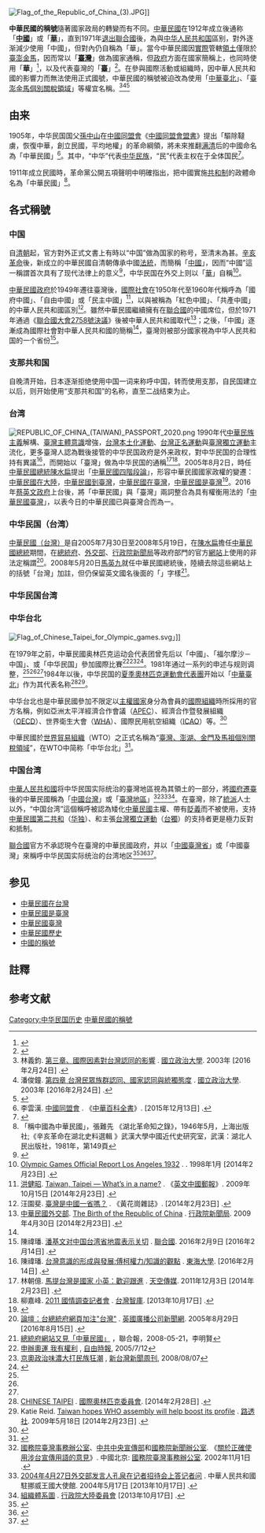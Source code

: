 {{Distinguish|台湾的名称}}
[[File:Flag_of_the_Republic_of_China_(3).JPG|thumb]]]]

'''中華民國的稱號'''隨著國家政局的轉變而有不同。[[中華民國|中華民國]]在1912年成立後通称「'''[[中國|中國]]'''」或「'''[[華|華]]'''」，直到1971年[[聯合國大會2758號決議|退出聯合國]]後，為與[[中华人民共和国|中华人民共和国]]區别，對外逐渐減少使用「中國」，但對內仍自稱為「華」。當今中華民國因[[De_facto|實際]]管轄[[中華民國疆域|領土]]僅限於[[臺灣地區|臺澎金馬]]，因而常以「'''[[臺灣|臺灣]]'''」做為國家通稱，但[[中華民國政府|政府]]方面在國家簡稱上，也同時使用「'''華'''」<ref>{{Cite web |url=http://www.mofa.gov.tw/igo/News_Content.aspx?n=AAAE571211176F30&sms=A8D79D62BB27AFBE&s=2164BDEEAF13B1DF |title=「聯合國學者專家訪華團」一行8人應邀訪華 - 新聞稿及聲明 - 中華民國外交部「參與國際組織」主題網站 2015.02.16 |accessdate=2016-09-06 |archive-date=2016-09-13 |archive-url=https://web.archive.org/web/20160913083229/http://www.mofa.gov.tw/igo/News_Content.aspx?n=AAAE571211176F30&sms=A8D79D62BB27AFBE&s=2164BDEEAF13B1DF |dead-url=no }}</ref>，以及代表臺灣的「'''臺'''」<ref>{{Cite web |url=http://www.ey.gov.tw/News_Content2.aspx?n=F8BAEBE9491FC830&sms=99606AC2FCD53A3A&s=8160E999582E0560 |title=毛揆：感謝美國商會對強化臺美經貿關係的關切與協助 - 即時新聞 - 行政院全球資訊網 2015.07.08 |accessdate=2016-09-06 |archive-date=2016-09-14 |archive-url=https://web.archive.org/web/20160914152542/http://www.ey.gov.tw/News_Content2.aspx?n=F8BAEBE9491FC830&sms=99606AC2FCD53A3A&s=8160E999582E0560 |dead-url=no }}</ref>。在參與國際活動或組織時，因中華人民共和國的影響力而無法使用正式國號，中華民國的稱號被迫改為使用「[[中華臺北|中華臺北]]」、「[[臺澎金馬個別關稅領域|臺澎金馬個別關稅領域]]」等權宜名稱。<ref>林義鈞. [http://nccur.lib.nccu.edu.tw/bitstream/140.119/33730/7/26000207.pdf 第三章、國際因素對台灣認同的影響] {{Wayback|url=http://nccur.lib.nccu.edu.tw/bitstream/140.119/33730/7/26000207.pdf |date=20161130212840 }}. [[國立政治大學|國立政治大學]]. 2003年 [2016年2月24日] {{zh-tw}}.</ref><ref>潘俊鐘. [http://nccur.lib.nccu.edu.tw/bitstream/140.119/34786/9/92100709.pdf 第四章 台灣民眾族群認同、國家認同與統獨態度] {{Wayback|url=http://nccur.lib.nccu.edu.tw/bitstream/140.119/34786/9/92100709.pdf |date=20161130202054 }}. [[國立政治大學|國立政治大學]]. 2003年 [2016年2月24日] {{zh-tw}}.</ref><ref>{{Cite book | author = [[行政院研究發展考核委員會|行政院研究發展考核委員會]] |title = 《政府開放政策對兩岸關係發展之影響與展望》 | location = 臺灣 | publisher = 威秀代理 | date = 2009年7月1日 | pages = 第114頁至第115頁 | accessdate = 2016年2月24日 | language = en }}</ref>

== 由来 ==
1905年，中华民国国父[[孫中山|孫中山]]在[[中國同盟會|中國同盟會]]《[[:s:中國同盟會盟書|中國同盟會盟書]]》提出「驅除韃虜，恢復中華，創立民國，平均地權」的革命綱領，將未來推翻[[满清|满清]]后的中國命名為「中華民國」<ref>李雲漢. [http://ap6.pccu.edu.tw/encyclopedia/data.asp?id=342&htm=02-058-0678%E4%B8%AD%E5%9C%8B%E5%90%8C%E7%9B%9F%E6%9C%83.htm 中國同盟會] {{Wayback|url=http://ap6.pccu.edu.tw/encyclopedia/data.asp?id=342&htm=02-058-0678%E4%B8%AD%E5%9C%8B%E5%90%8C%E7%9B%9F%E6%9C%83.htm |date=20120306224739 }}. 《[[中華百科全書|中華百科全書]]》. [2015年12月13日] {{zh-tw}}.</ref>{{NoteTag|孙中山《建国方略》：“前此虽身当百难之冲，为举世所非笑唾骂，一败再败，而犹冒险猛进者，仍未敢望革命排满事业能及吾身而成者也。其所以百折不回者，不过欲有以振起既死之人心，昭苏将尽之国魂，期有继我而起者成之耳。及乙已之秋，集合全国之英俊而成立革命同盟会于东京之日，吾始信革命大业可及身而成矣。于是乃敢定立中华民国之名称而公布于党员，使之各回本省，鼓吹革命主义，而传布中华民国之思想焉。”}}。其中，“中华”代表[[中华民族|中华民族]]，“民”代表主权在于全体国民<ref>{{cite web|author1=黎民|title=歷史追蹤：中華民國國號的來由和意義|url=http://www.huanghuagang.org/hhgMagazine/issue02/big5/2_2.html#note|accessdate=2016-09-06|quote=民國是以四萬萬人為主。|deadurl=yes|archiveurl=https://web.archive.org/web/20161023071213/http://www.huanghuagang.org/hhgMagazine/issue02/big5/2_2.html#note|archivedate=2016-10-23}}</ref>。

1911年成立民國時，革命黨公開五項聲明中明確指出，把中國實施[[共和制|共和制]]的政體命名為「中華民國」<ref>「稱中國為中華民國」，張難先 《湖北革命知之錄》，1946年5月，上海出版社;《辛亥革命在湖北史料選輯 》武漢大學中國近代史研究室，武漢：湖北人民出版社，1981年，第149頁</ref>。

== 各式稱號 ==
===中国===
{{main|中國|中國的稱號}}
自[[清朝|清朝]]起，官方對外正式文書上有時以“中国”做為国家的称号，至清末為甚。[[辛亥革命|辛亥革命]]後，新成立的中華民國自清朝傳承中國[[法統|法統]]，而簡稱「[[中國的稱號|中國]]」，因而“中國”這一稱謂首次具有了现代法律上的意义<ref>{{Cite book | author = [[魏根深|魏根深]] | title = Chinese History: A Manual, Revised and Enlarged | location = 美國劍橋 | publisher = {{Link-en|哈佛大學亞洲中心|Harvard University Asia Center}} | date = 2000年3月1日 | pages = 第32頁 | ISBN = 978-0674002494 | accessdate = 2014年2月23日 | url = http://books.google.com.sg/books?id=ERnrQq0bsPYC&printsec=frontcover&hl=zh-TW#v=onepage&q&f=false | language = en | archive-date = 2014年11月7日 | archive-url = https://web.archive.org/web/20141107215125/http://books.google.com.sg/books?id=ERnrQq0bsPYC&printsec=frontcover&hl=zh-TW#v=onepage&q&f=false | dead-url = no }}</ref>，中华民国在外交上则以「[[華|華]]」自稱<ref>[http://library.la84.org/6oic/OfficialReports/1932/1932s.pdf Olympic Games Official Report Los Angeles 1932] {{Wayback|url=http://library.la84.org/6oic/OfficialReports/1932/1932s.pdf |date=20180918083527 }}. {{Link-en|LA84基金會|LA84 Foundation}}. 1998年1月 [2014年2月23日] {{en}}.</ref>。

[[中華民國政府|中華民國政府]]於1949年遷往臺灣後，[[國際社會|國際社會]]在1950年代至1960年代稱呼為「國府中國」、「自由中國」或「民主中國」<ref name = "洪健昭">[[洪健昭|洪健昭]]. [http://www.chinapost.com.tw/commentary/the-china-post/joe-hung/2009/10/12/228305/Taiwan-Taipei.htm Taiwan, Taipei — What’s in a name?] {{Wayback|url=http://www.chinapost.com.tw/commentary/the-china-post/joe-hung/2009/10/12/228305/Taiwan-Taipei.htm |date=20160308091240 }}. 《[[英文中國郵報|英文中國郵報]]》. 2009年10月15日 [2014年2月23日] {{en}}.</ref>，以與被稱為「紅色中國」、「共產中國」的中華人民共和國區別<ref>汪園斐. [http://www.huanghuagang.org/hhgMagazine/issue37-38/page182_Taiwan.html 臺灣是中國一省嗎？] {{Wayback|url=http://www.huanghuagang.org/hhgMagazine/issue37-38/page182_Taiwan.html |date=20160304095148 }}. 《黃花崗雜誌》. [2014年2月23日] {{zh-tw}}.</ref>。雖然中華民國繼續擁有在[[聯合國|聯合國]]的中國席位，但於1971年通過《[[聯合國大會2758號決議|聯合國大會2758號決議]]》後被中華人民共和國取代<ref>[[中華民國外交部|中華民國外交部]]. [http://www.taiwan.gov.tw/ct.asp?xItem=21488&ctNode=1929&mp=1001 The Birth of the Republic of China] {{Wayback|url=http://www.taiwan.gov.tw/ct.asp?xItem=21488&ctNode=1929&mp=1001 |date=20160305070348 }}. [[行政院新聞局|行政院新聞局]]. 2009年4月30日 [2014年2月23日] {{en}}.</ref>；之後，「中國」逐漸成為國際社會對中華人民共和國的簡稱<ref name = "洪健昭"/>，臺灣则被部分國家視為中华人民共和国的一个省份<ref>陳禕璠. [http://www.un.org/chinese/News/story.asp?NewsID=25624 潘基文对中国台湾省地震表示关切] {{Wayback|url=http://www.un.org/chinese/News/story.asp?NewsID=25624 |date=20160220103307 }}. [[聯合國|聯合國]]. 2016年2月9日 [2016年2月14日] {{zh-cn}}.</ref>。

=== 支那共和国 ===
自晚清开始，日本逐渐拒绝使用中国一词来称呼中国，转而使用支那，自民国建立以后，则开始使用“支那共和国”的名称，直至二战结束为止。

===台湾===
{{main|臺灣}}
[[File:REPUBLIC_OF_CHINA_(TAIWAN)_PASSPORT_2020.png|right]]
1990年代[[中華民族主義|中華民族主義]]解構、[[臺灣主體性|臺灣主體意識]]增強，[[台灣本土化運動|台灣本土化運動]]、[[台灣正名運動|台灣正名運動]]與[[臺灣獨立運動|臺灣獨立運動]]主流化，更多臺灣人認為戰後接管的中华民国政府是外来政权，對中华民国的合理性持有異議<ref>陳禕璠. [http://thuir.thu.edu.tw/retrieve/3572/097THU00227010-002.pdf 台灣意識的形成與發展:傅柯權力/知識的觀點] {{Wayback|url=http://thuir.thu.edu.tw/retrieve/3572/097THU00227010-002.pdf |date=20181115200446 }}. [[東海大學_(台灣)|東海大學]]. [2016年2月14日] {{zh-tw}}.</ref>，而開始以「臺灣」做為中华民国的通稱<ref name="林朝億">林朝億. [http://history.n.yam.com/newtalk/politics/201112/20111203746406.html 馬提台灣是國家 小英：歡迎跟進] {{Wayback|url=http://history.n.yam.com/newtalk/politics/201112/20111203746406.html |date=20141108031652 }}. [[天空傳媒|天空傳媒]]. 2011年12月3日 [2014年2月23日] {{zh-tw}}.</ref><ref name = "柳嘉峰">柳嘉峰. [http://www.taiwanthinktank.org/page/chinese_attachment_1/2233/20111008.pdf 2011 國情調查記者會] {{Wayback|url=http://www.taiwanthinktank.org/page/chinese_attachment_1/2233/20111008.pdf |date=20120426005936 }}. [[台灣智庫|台灣智庫]]. [2013年10月17日] {{zh-tw}}.</ref>。2005年8月2日，時任[[中華民國總統|中華民國總統]][[陳水扁|陳水扁]]提出「[[中華民國四階段論|中華民國四階段論]]」，形容中華民國國家政權的變遷：[[中華民國大陸時期|中華民國在大陸]]，[[國府遷臺|中華民國到臺灣]]，[[中華民國在臺灣|中華民國在臺灣]]，[[中華民國是臺灣|中華民國是臺灣]]<ref>{{Cite web |url=http://news.ltn.com.tw/news/focus/paper/28011 |title=扁︰中華民國就是台灣 - 自由時報 2005.08.03 |accessdate=2016-09-06 |archive-date=2015-02-14 |archive-url=https://web.archive.org/web/20150214071858/http://news.ltn.com.tw/news/focus/paper/28011 |dead-url=no }}</ref>。2016年[[蔡英文政府|蔡英文政府]]上台後，將「中華民國」與「臺灣」兩詞整合為具有權衡用法的「[[中華民國臺灣|中華民國臺灣]]」，以表今日的中華民國已與臺灣合而為一。

===中华民国（台湾）===
{{main|中華民國（台灣）}}
[[中華民國（台灣）|中華民國（台灣）]]是自2005年7月30日至2008年5月19日，在[[陳水扁|陳水扁]]擔任[[中華民國總統|中華民國總統]]期間，在[[中華民國總統府|總統府]]、[[中華民國外交部|外交部]]、[[行政院新聞局|行政院新聞局]]等政府部門的官方[[網站|網站]]上使用的非法定稱謂<ref>[http://news.bbc.co.uk/chinese/trad/hi/newsid_4730000/newsid_4730400/4730413.stm 論壇：台總統府網頁加注"台灣"] {{Wayback|url=http://news.bbc.co.uk/chinese/trad/hi/newsid_4730000/newsid_4730400/4730413.stm |date=20180612230950 }}. [[英國廣播公司新聞網|英國廣播公司新聞網]]. 2005年8月29日 [2016年8月15日] {{zh-tw}}.</ref>。2008年5月20日[[馬英九|馬英九]]就任中華民國總統後，陸續去除這些網站上的括號「台灣」加註，但仍保留英文國名後面的「'''{{lang|en|Taiwan}}'''」字樣<ref>[http://udn.com/NEWS/NATIONAL/NATS6/4350037.shtml 總統府網站又見「中華民國」] {{Wayback|url=http://udn.com/NEWS/NATIONAL/NATS6/4350037.shtml |date=20081207162622 }}，聯合報，2008-05-21，李明賢</ref>。
===中华民国台湾===
{{main|中華民國台灣}}

===中华台北===
{{main|中华台北}}
[[File:Flag_of_Chinese_Taipei_for_Olympic_games.svg|left]]」]]

在1979年之前，中華民國奥林匹克运动会代表团曾先后以「中國」、「福尔摩沙－中国」、或「中华民国」參加國際比賽<ref>[http://www.libertytimes.com.tw/2005/new/jul/12/today-fo9.htm 申辦奧運 我有權利 ] {{Wayback|url=http://www.libertytimes.com.tw/2005/new/jul/12/today-fo9.htm |date=20131004235247 }}, [[自由時報|自由時報]], 2005/7/12</ref><ref>[http://www.newtaiwan.com.tw/bulletinview.jsp?bulletinid=82197 京奧政治味濃大打民族狂潮] {{Wayback|url=http://www.newtaiwan.com.tw/bulletinview.jsp?bulletinid=82197 |date=20150123024303 }}, [[新台灣新聞周刊|新台灣新聞周刊]], 2008/08/07</ref><ref name="trove">{{cite web|url=http://210.8.122.120/images/10742/10742-P0000-000005-0290.asp|title=Formosa-China Team|date=1956}}{{dead link|date=2017年11月 |bot=InternetArchiveBot |fix-attempted=yes }}</ref>。1981年通过一系列的申述与规则调整，<ref name="事略"/><ref name="高苑"/><ref name="知識庫"/>1984年以後，中华民国的[[1984年夏季奧林匹克運動會中華台北代表團|夏季奧林匹克運動會代表團]]开始以「[[中華臺北|中華臺北]]」作为其代表名称<ref>[http://www.olympic.org/chinese-taipei CHINESE TAIPEI] {{Wayback|url=http://www.olympic.org/chinese-taipei |date=20190411095052 }}. [[國際奧林匹克委員會|國際奧林匹克委員會]]. [2014年2月28日] {{en}}.</ref><ref name = "Katie Reid">Katie Reid. [http://www.reuters.com/article/2009/05/18/idUSLI62888 Taiwan hopes WHO assembly will help boost its profile] {{Wayback|url=http://www.reuters.com/article/2009/05/18/idUSLI62888 |date=20190107001758 }}. [[路透社|路透社]]. 2009年5月18日 [2014年2月23日] {{en}}.</ref>。

中华台北也是中華民國參加不限定以[[主權國家|主權國家]]身分為會員的[[國際組織|國際組織]]時所採用的官方名稱，例如亞洲太平洋經濟合作會議（[[APEC|APEC]]）、經濟合作暨發展組織（[[OECD|OECD]]）、世界衛生大會（[[WHA|WHA]]）、國際民用航空組織（[[ICAO|ICAO]]）等。<ref name=taiwan>{{cite web|url=http://appweb.cna.com.tw/webm/menu/akey/201606075021.aspx|publisher=中央通訊社|title=林全：中華台北就是中華民國|date=2016-06-07|language=zh|location=臺北市|accessdate=2016-09-06|archive-date=2016-08-19|archive-url=https://web.archive.org/web/20160819171954/http://appweb.cna.com.tw/webm/menu/akey/201606075021.aspx|dead-url=no}}</ref>

中華民國於[[世界貿易組織|世界貿易組織]]（WTO）之正式名稱為“[[臺澎金馬個別關稅領域|臺灣、澎湖、金門及馬祖個別關稅領域]]”，在WTO中简称「中华台北」<ref>{{cite web|author1=卓慧苑|title=论台澎金马个别关税领域WTO代表团地位|url=http://csil.org.tw/csil2011/bbs/Forum200301.pdf|accessdate=2016-09-06|archive-date=2016-08-29|archive-url=https://web.archive.org/web/20160829174506/http://csil.org.tw/csil2011/bbs/Forum200301.pdf|dead-url=no}}</ref>。

===中国台湾===
{{main|中国台湾}}

[[中華人民共和國|中華人民共和國]]将中华民国实际统治的臺灣地區視為其領土的一部分，將[[國府遷臺|國府遷臺]]後的中華民國稱為「[[中國台灣|中國台灣]]」或「[[臺灣地區|臺灣地區]]」<ref name = "關於正確使用涉台宣傳用語的意見">[[國務院臺灣事務辦公室|國務院臺灣事務辦公室]]、[[中共中央宣傳部|中共中央宣傳部]]和[[國務院新聞辦公室|國務院新聞辦公室]]. 《[[s:關於正確使用涉台宣傳用語的意見|關於正確使用涉台宣傳用語的意見]]》. 中國北京: [[國務院臺灣事務辦公室|國務院臺灣事務辦公室]]. 2002年11月1日 {{zh-cn}}.</ref><ref name = "中華人民共和國駐挪威王國大使館">[http://no.china-embassy.org/chn/dtxw/t109378.htm 2004年4月27日外交部发言人孔泉在记者招待会上答记者问] {{Wayback|url=http://no.china-embassy.org/chn/dtxw/t109378.htm |date=20170108081247 }}. 中華人民共和國駐挪威王國大使館. 2004年5月17日 [2013年10月17日] {{zh-cn}}.</ref><ref>[http://www.mac.gov.tw/ct.asp?xItem=63142&CtNode=6292&mp=1 組織體系圖] {{Wayback|url=http://www.mac.gov.tw/ct.asp?xItem=63142&CtNode=6292&mp=1 |date=20170102014917 }}. [[行政院大陸委員會|行政院大陸委員會]] [2013年10月17日] {{zh-tw}}.</ref>。在臺灣，除了[[統派|統派]]人士以外，“中国台湾”這個稱呼被認為矮化[[中華民國|中華民國]]主權、帶有[[貶義|貶義]]而不被使用，支持[[中華民國第二共和|中華民國第二共和]]（[[华独|华独]]）、和主張[[台灣獨立運動|台灣獨立運動]]（[[台獨派|台獨]]）的支持者更是極力反對和抵制。

[[聯合國|聯合國]]官方不承認現今在臺灣的中華民國政府，并以「[[中國臺灣省|中國臺灣省]]」或「中國臺灣」來稱呼中华民国实际统治的台湾地区<ref>{{cite web|url=http://www.un.org/chinese/News/story.asp?NewsID=25624|title=潘基文对中国台湾省地震表示关切|date=2016-02-09|publisher=聯合國|accessdate=2016-09-06|archive-date=2016-02-20|archive-url=https://web.archive.org/web/20160220103307/http://www.un.org/chinese/News/story.asp?NewsID=25624|dead-url=no}}</ref><ref>{{cite web|url=http://www.un.org/chinese/News/story.asp?NewsID=6868|title=中国台湾林义杰为联合国跑越撒哈拉|date=2006-11-28|publisher=聯合國開發計劃署|accessdate=2016-09-06|archive-date=2016-09-11|archive-url=https://web.archive.org/web/20160911064401/http://www.un.org/chinese/News/story.asp?NewsID=6868|dead-url=no}}</ref><ref>{{cite web|url=http://www.un.org/en/development/desa/policy/wesp/wesp_current/2016wesp_pr_ea_ch.pdf|title=联合国报告:东亚与南亚的经济增长将小幅提高|quote=去年中国台湾省以及中国香港特别行政区受困於出口不振。在 2016-2017 年，预计出口回升以及稳定 的个人消费会导致这两个经济体的增长温和复苏。缅甸和越南是东亚经济在 2015 的亮点，而其中的 支撑因素，包括新投资以及稳健的个人消费，都预期会持续存在。|publisher=聯合國新聞部|accessdate=2016-09-06|archive-date=2016-05-19|archive-url=https://web.archive.org/web/20160519222910/http://www.un.org/en/development/desa/policy/wesp/wesp_current/2016wesp_pr_ea_ch.pdf|dead-url=no}}</ref>。

== 参见 ==
* [[中華民國在台灣|中華民國在台灣]]
* [[中華民國是臺灣|中華民國是臺灣]]
* [[中華民國臺灣|中華民國臺灣]]
* [[中華民國歷史|中華民國歷史]]
* [[中國的稱號|中國的稱號]]
== 註釋 ==
{{NoteFoot}}
== 参考文献 ==
{{Reflist
|colwidth = 32em
|refs =
<ref name="高苑">{{cite web
|language =zh-tw |url = http://www.kyu.edu.tw/93/epaperv7/167.pdf | title=臺灣參加國際運動賽會使用名稱問題探討 | accessdate=  | authors = 廖清海、郭信聰 | date=2009-10-09 | publisher=高苑技術學院 }}</ref>
<ref name="事略">{{cite news| language=zh-tw| url=http://old.npf.org.tw/PUBLICATION/EC/090/EC-R-090-017.htm| title=「中華臺北」會籍名稱使用事略| accessdate=2010-12-15| author=趙麗雲| date=2001-11-02| publisher=財團法人國家政策研究基金會| deadurl=yes| archiveurl=https://web.archive.org/web/20110724233918/http://old.npf.org.tw/PUBLICATION/EC/090/EC-R-090-017.htm| archivedate=2011-07-24}}</ref>
<ref name="知識庫">{{cite web| language =zh-tw| publisher =中華奧林匹克委員會| title =奧運知識庫| url =http://www.tpenoc.net/center_b03_01.html| author =| date =| accessdate =2010-12-15| deadurl =yes| archiveurl =https://web.archive.org/web/20130731081223/http://www.tpenoc.net/center_b03_01.html| archivedate =2013-07-31}}</ref>
}}
{{中華民國主題}}
[[Category:中华民国历史|Category:中华民国历史]]
[[Category:中華民國的稱號|]]